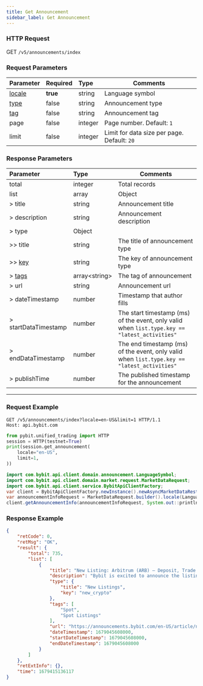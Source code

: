 ```yaml
---
title: Get Announcement
sidebar_label: Get Announcement
---
```


### HTTP Request
GET `/v5/announcements/index`

### Request Parameters
| Parameter | Required | Type | Comments|
|:----- |:-------|:-----|------ |
|[locale](enum#locale) |**true** |string |Language symbol|
|[type](enum#announcementtype) |false |string |Announcement type|
|[tag](enum#announcementtag) |false |string |Announcement tag|
|page |false |integer |Page number. Default: `1`|
|limit |false |integer |Limit for data size per page. Default: `20`|

### Response Parameters
| Parameter | Type | Comments|
|:----- |:-----|----- |
|total |integer |Total records |
|list |array |Object |
|> title |string |Announcement title |
|> description |string |Announcement description |
|> type |Object | |
|>> title |string |The title of announcement type |
|>> [key](enum#announcementtype) |string |The key of announcement type |
|> [tags](enum#announcementtag) |array&lt;string&gt; |The tag of announcement |
|> url |string |Announcement url |
|> dateTimestamp |number |Timestamp that author fills |
|> startDataTimestamp |number |The start timestamp (ms) of the event, only valid when `list.type.key == "latest_activities"` |
|> endDataTimestamp |number |The end timestamp (ms) of the event, only valid when `list.type.key == "latest_activities"` |
|> publishTime |number |The published timestamp for the announcement|

---

### Request Example

<Tabs groupId="programming-languages">
<TabItem value="http" label="HTTP">

```http
GET /v5/announcements/index?locale=en-US&limit=1 HTTP/1.1
Host: api.bybit.com
```

</TabItem>
<TabItem value="python" label="Python">

```python
from pybit.unified_trading import HTTP
session = HTTP(testnet=True)
print(session.get_announcement(
    locale="en-US",
    limit=1,
))
```

</TabItem>
<TabItem value="java" label="Java">

```java
import com.bybit.api.client.domain.announcement.LanguageSymbol;
import com.bybit.api.client.domain.market.request.MarketDataRequest;
import com.bybit.api.client.service.BybitApiClientFactory;
var client = BybitApiClientFactory.newInstance().newAsyncMarketDataRestClient();
var announcementInfoRequest = MarketDataRequest.builder().locale(LanguageSymbol.EN_US).build();
client.getAnnouncementInfo(announcementInfoRequest, System.out::println);
```

</TabItem>
</Tabs>

### Response Example

```json
{
    "retCode": 0,
    "retMsg": "OK",
    "result": {
        "total": 735,
        "list": [
            {
                "title": "New Listing: Arbitrum (ARB) — Deposit, Trade and Stake ARB to Share a 400,000 USDT Prize Pool!",
                "description": "Bybit is excited to announce the listing of ARB on our trading platform!",
                "type": {
                    "title": "New Listings",
                    "key": "new_crypto"
                },
                "tags": [
                    "Spot",
                    "Spot Listings"
                ],
                "url": "https://announcements.bybit.com/en-US/article/new-listing-arbitrum-arb-deposit-trade-and-stake-arb-to-share-a-400-000-usdt-prize-pool--bltf662314c211a8616/",
                "dateTimestamp": 1679045608000,
                "startDateTimestamp": 1679045608000,
                "endDateTimestamp": 1679045608000
            }
        ]
    },
    "retExtInfo": {},
    "time": 1679415136117
}
```
